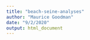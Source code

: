 ```yaml
---
title: "beach-seine-analyses"
author: "Maurice Goodman"
date: "9/2/2020"
output: html_document
---
```


